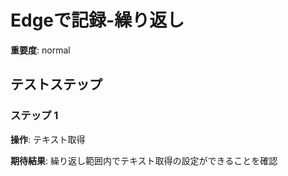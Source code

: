 # Edgeで記録-繰り返し

**重要度**: normal

## テストステップ

### ステップ 1

**操作**: テキスト取得

**期待結果**:
繰り返し範囲内でテキスト取得の設定ができることを確認

